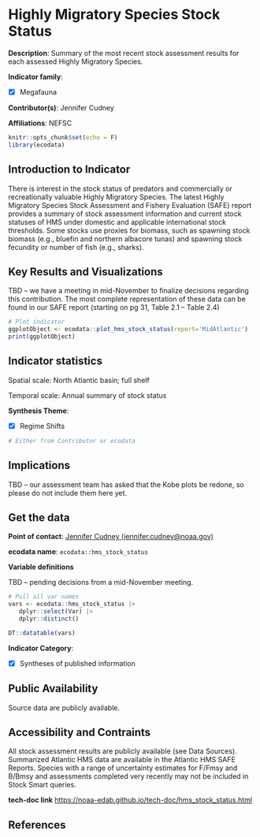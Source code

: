 # Highly Migratory Species Stock Status

**Description**: Summary of the most recent stock assessment results for each assessed Highly Migratory Species.

**Indicator family**: 

- [X] Megafauna


**Contributor(s)**: Jennifer Cudney

**Affiliations**: NEFSC

```{r echo=FALSE}
knitr::opts_chunk$set(echo = F)
library(ecodata)
```
## Introduction to Indicator
There is interest in the stock status of predators and commercially or recreationally valuable Highly Migratory Species. The latest Highly Migratory Species Stock Assessment and Fishery Evaluation (SAFE) report provides a summary of stock assessment information and current stock statuses of HMS under domestic and applicable international stock thresholds. Some stocks use proxies for biomass, such as spawning stock biomass (e.g., bluefin and northern albacore tunas) and spawning stock fecundity or number of fish (e.g., sharks).

## Key Results and Visualizations
TBD – we have a meeting in mid-November to finalize decisions regarding this contribution. The most complete representation of these data can be found in our SAFE report (starting on pg 31, Table 2.1 – Table 2.4)

```{r plot_hms_stock_statusMAB}
# Plot indicator
ggplotObject <- ecodata::plot_hms_stock_status(report='MidAtlantic')
print(ggplotObject)
```


## Indicator statistics 
Spatial scale: North Atlantic basin; full shelf

Temporal scale: Annual summary of stock status

**Synthesis Theme**:

- [X] Regime Shifts


```{r autostats_hms_stock_status}
# Either from Contributor or ecodata
```

## Implications
TBD – our assessment team has asked that the Kobe plots be redone, so please do not include them here yet.

## Get the data

**Point of contact**: [Jennifer Cudney (jennifer.cudney@noaa.gov)](mailto:Jennifer Cudney (jennifer.cudney@noaa.gov)){.email}

**ecodata name**: `ecodata::hms_stock_status`

**Variable definitions**

TBD – pending decisions from a mid-November meeting.

```{r vars_hms_stock_status}
# Pull all var names
vars <- ecodata::hms_stock_status |>
   dplyr::select(Var) |>
   dplyr::distinct()

DT::datatable(vars)
```
**Indicator Category**:

- [X] Syntheses of published information


## Public Availability

Source data are publicly available.

## Accessibility and Contraints

All stock assessment results are publicly available (see Data Sources). Summarized Atlantic HMS data are available in the Atlantic HMS SAFE Reports. Species with a range of uncertainty estimates for F/Fmsy and B/Bmsy and assessments completed very recently may not be included in Stock Smart queries.

**tech-doc link**
<https://noaa-edab.github.io/tech-doc/hms_stock_status.html>

## References

